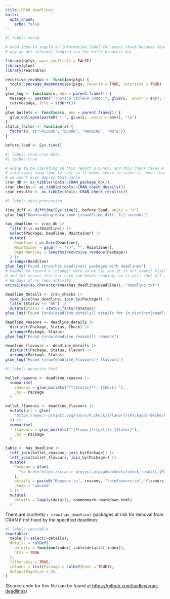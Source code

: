 ```yaml
---
title: CRAN deadlines
knitr:
  opts_chunk: 
    echo: false
---
```


```r
#| label: setup

# Good idea to supply an informative label for every chunk because that
# way we get informal logging via the knitr progress bar

library(dplyr, warn.conflicts = FALSE)
library(glue)
library(reactable)

recursive_revdeps <- function(pkgs) {
  tools::package_dependencies(pkgs, reverse = TRUE, recursive = TRUE)
}
glue_log <- function(x, env = parent.frame()) {
  message <- paste0("::notice title=R code::", glue(x, .envir = env), "\n")
  cat(message, file = stderr())
}
glue_bullets <- function(x, env = parent.frame()) {
  glue_collapse(paste0("* ", glue(x, .envir = env)), "\n")
}
status_factor <- function(x) {
  factor(x, c("FAILURE", "ERROR", "WARNING", "NOTE"))
}

before_load <- Sys.time()
```

```r
#| label: read-cran-data
#| cache: true

# Going to be iterating on this report a bunch, and this chunk takes a 
# relatively long time to run, so it makes sense to cache it, even though
# we won't ever deploy that cache
cran_db <- as_tibble(tools::CRAN_package_db())
cran_checks <- as_tibble(tools::CRAN_check_details())
cran_results <- as_tibble(tools::CRAN_check_results())
```

```r
#| label: data-processing

time_diff <- difftime(Sys.time(), before_load, units = "s")
glue_log("Downloading data took {round(time_diff, 1)} seconds")

has_deadline <- cran_db |> 
  filter(!is.na(Deadline)) |> 
  select(Package, Deadline, Maintainer) |> 
  mutate(
    Deadline = as.Date(Deadline),
    Maintainer = gsub(" <.*?>", "", Maintainer),
    Dependencies = lengths(recursive_revdeps(Package))
  ) |>
  arrange(Deadline)
glue_log("Found {nrow(has_deadline)} packages with deadlines")
# Useful to record a "change" date so we (a) see it in our commit history
# and (b) ensure that our cron job keeps running, as it will shut off after
# 60 days of no repo activity
writeLines(as.character(max(has_deadline$Deadline)), "deadline.txt")

deadline_details <- cran_checks |>
  semi_join(has_deadline, join_by(Package)) |>
  filter(Status != "OK") |>
  mutate(Status = status_factor(Status))
glue_log("Found {nrow(deadline_details)} details for {n_distinct(deadline_details$Package)} packages")

deadline_reasons <- deadline_details |>
  distinct(Package, Status, Check) |>
  arrange(Package, Status)
glue_log("Found {nrow(deadline_reasons)} reasons")

deadline_flavours <- deadline_details |>
  distinct(Package, Status, Flavor) |>
  arrange(Package, Status)
glue_log("Found {nrow(deadline_flavours)} flavours")
```

```r
#| label: generate-html

bullet_reasons <- deadline_reasons |> 
  summarise(
    reasons = glue_bullets("**{Status}**: {Check} "),
    .by = Package
  )

bullet_flavours <- deadline_flavours |> 
  mutate(url = glue(
    "https://www.r-project.org/nosvn/R.check/{Flavor}/{Package}-00check.html"
  )) |>
  summarise(
    flavours = glue_bullets("[{Flavor}]({url}): {Status}"),
    .by = Package
  )

table <- has_deadline |>
  left_join(bullet_reasons, join_by(Package)) |>
  left_join(bullet_flavours, join_by(Package)) |>
  mutate(
    Package = glue(
      "<a href='https://cran.r-project.org/web/checks/check_results_{Package}.html'>{Package}</a>"
    ),
    details = paste0("Reasons:\n", reasons, "\n\nFavours:\n", flavours),
    .keep = "unused"
  ) |>
  mutate(
    details = lapply(details, commonmark::markdown_html) 
  )
```

There are currently `r nrow(has_deadline)` packages at risk for removal from CRAN if not fixed by the specified deadlines:

```r
#| label: reactable
reactable(
  table |> select(-details),
  details = colDef(
    details = function(index) table$details[[index]],
    html = TRUE
  ),
  filterable = TRUE, 
  columns = list(Package = colDef(html = TRUE)),
  defaultPageSize = 25
)
```

(Source code for this file can be found at <https://github.com/hadley/cran-deadlines>)
